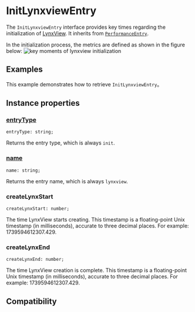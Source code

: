 # InitLynxviewEntry

The `InitLynxviewEntry` interface provides key times regarding the initialization of [LynxView](guide/spec#lynxview). It inherits from [`PerformanceEntry`](/api/lynx-api/performance-api/performance-entry).

In the initialization process, the metrics are defined as shown in the figure below:
![key moments of lynxview initialization](https://lf-lynx.tiktok-cdns.com/obj/lynx-artifacts-oss-sg/lynx-website/assets/doc/init-lynxview-entry.png)

## Examples

This example demonstrates how to retrieve `InitLynxviewEntry`。


<Go
  example="performance-api"
  defaultFile="src/init_lynxview_entry/index.tsx"
  defaultEntryFile="dist/InitLynxviewEntry.lynx.bundle"
  img="https://lf-lynx.tiktok-cdns.com/obj/lynx-artifacts-oss-sg/lynx-website/assets/doc/init-lynxview-entry-demo.jpeg"
  entry="src/init_lynxview_entry"
  highlight="{10-21}"
/>

## Instance properties

### [entryType](/api/lynx-api/performance-api/performance-entry#entryType)

```tsx
entryType: string;
```

Returns the entry type, which is always `init`.

### [name](/api/lynx-api/performance-api/performance-entry#name)

```tsx
name: string;
```

Returns the entry name, which is always `lynxview`.

### createLynxStart

```tsx
createLynxStart: number;
```

The time LynxView starts creating. This timestamp is a floating-point Unix timestamp (in milliseconds), accurate to three decimal places. For example: 1739594612307.429.

### createLynxEnd

```tsx
createLynxEnd: number;
```

The time LynxView creation is complete. This timestamp is a floating-point Unix timestamp (in milliseconds), accurate to three decimal places. For example: 1739594612307.429.

## Compatibility


<LegacyCompatTable metadata="lynx-api/performance-api/performance-entry/init-lynxview-entry" />

